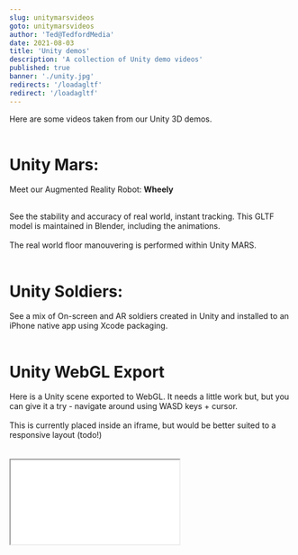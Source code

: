 ```yaml
---
slug: unitymarsvideos
goto: unitymarsvideos
author: 'Ted@TedfordMedia'
date: 2021-08-03
title: 'Unity demos'
description: 'A collection of Unity demo videos'
published: true
banner: './unity.jpg' 
redirects: '/loadagltf'
redirect: '/loadagltf'
---
```


<Layout>
Here are some videos taken from our Unity 3D demos.     
<br /><br />

<YouTube youTubeId="-O_5b3MRr5A" />
</Layout>  

<Layout>
<h1>
Unity Mars:
</h1>
Meet our Augmented Reality Robot: <b>Wheely</b><br /><br />
 
See the stability and accuracy of real world, instant tracking.  This GLTF model is maintained in Blender, including the animations.<br /><br />The real world floor manouvering is performed within Unity MARS. <br /><br />
<YouTube youTubeId="BAJ7gZnHeTg" />

<h1>
Unity Soldiers:
</h1>
See a mix of On-screen and AR soldiers created in Unity and installed to an iPhone native app using Xcode packaging.<br /><br />
<YouTube youTubeId="ZXQ2k3EHkTk" />
</Layout>  

<Layout>
<h1>
Unity WebGL Export
</h1> 
Here is a Unity scene exported to WebGL.  It needs a little work but, but you can give it a try - navigate around using WASD keys + cursor.
<br /><br/>
This is currently placed inside an iframe, but would be better suited to a responsive layout (todo!)<br/><br/><br/>
</Layout>

<iframe style={{ height: "70vh", width: "100%",background:"green" }} src="./unit/index.html"></iframe>
 
